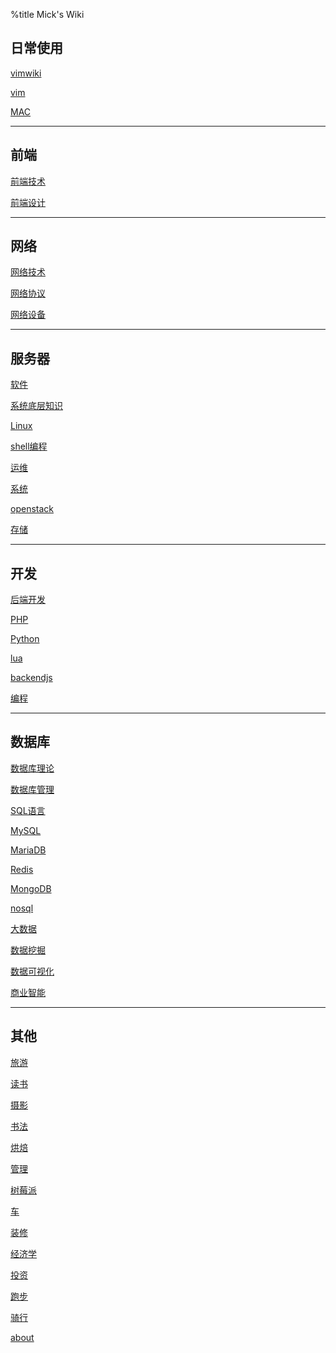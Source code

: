 %title Mick's Wiki

== 日常使用 ==
[[vim/vimwiki|vimwiki]]

[[vim/vim|vim]]

[[os/mac/index|MAC]]

----
== 前端 ==
[[frontend/tech/index|前端技术]]

[[frontend/design/index|前端设计]]

----
== 网络 ==
[[network/tech/index|网络技术]]

[[network/protocol/index|网络协议]]

[[network/devices/index|网络设备]]

----
== 服务器 ==
[[software/index|软件]]

[[os/system/index|系统底层知识]]

[[os/linux/index|Linux]]

[[os/shell/program|shell编程]]

[[ops/index|运维]]

[[backend/system/index|系统]]

[[virtual/openstack/index|openstack]]

[[backend/storage/index|存储]]

----
== 开发 ==
[[backend/dev|后端开发]]

[[backend/language/php/index|PHP]]

[[backend/language/python/index|Python]]

[[backend/language/lua/index|lua]]

[[backend/language/js/index|backendjs]]

[[program/index|编程]]

----
== 数据库 ==
[[backend/db/concept/index|数据库理论]]

[[backend/db/dba/index|数据库管理]]

[[backend/db/sql/index|SQL语言]]

[[backend/db/mysql/index|MySQL]]

[[backend/db/mariadb/index|MariaDB]]

[[backend/db/redis/index|Redis]]

[[backend/db/mongodb/index|MongoDB]]

[[backend/db/nosql|nosql]]

[[backend/db/bigdata/index|大数据]]

[[backend/db/dm/index|数据挖掘]]

[[backend/db/datavisualization/index|数据可视化]]

[[backend/db/bi/index|商业智能]]

----
== 其他 ==
[[travel/index|旅游]]

[[reading/index|读书]]

[[photo/index|摄影]]

[[shufa|书法]]

[[baking|烘焙]]

[[manage/index|管理]]

[[raspberry|树莓派]]

[[cars/index|车]]

[[zhuangxiu/index|装修]]

[[economics/index|经济学]]

[[investment/index|投资]]

[[running|跑步]]

[[cycling|骑行]]

[[about|about]]
